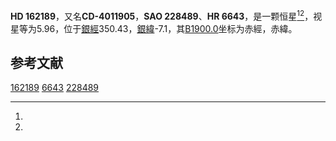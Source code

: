 {{Starbox begin
| name = HD 162189
}}
{{Starbox observe
| epoch = [[J2000.0|J2000.0]]
| constell = {{星座名待查}}<ref name=SIMBAD>{{cite web
 | url=http://simbad.u-strasbg.fr/simbad/sim-id?Ident=HR+6643
 | title=Pulsating variable Star
 | publisher=Centre de Données astronomiques de Strasbourg
 | work=SIMBAD
 | accessdate=2012-07-13
 | archive-date=2016-03-16
 | archive-url=https://web.archive.org/web/20160316172834/http://simbad.u-strasbg.fr/simbad/sim-id?Ident=HR+6643
 | dead-url=no
 }}</ref><ref name=DATA>{{cite web
 | url=http://vizier.u-strasbg.fr/viz-bin/VizieR-5?-out.add=.&-source=5050&-corr=PK=HR&-out.max=9999&HR=6643
 | title=VizieR Detailed Page
 | accessdate=2012-07-13
 | archive-date=2016-03-05
 | archive-url=https://web.archive.org/web/20160305075524/http://vizier.u-strasbg.fr/viz-bin/VizieR-5?-out.add=.&-source=5050&-corr=PK=HR&-out.max=9999&HR=6643
 | dead-url=no
 }}</ref>
| 星官 = 
| ra = {{RA|17|51|32.8}}<ref name=SIMBAD /><ref name=DATA />
| dec = {{DEC|-40|46|21}}<ref name=SIMBAD /><ref name=DATA />
| appmag_v = 5.96<ref name=SIMBAD /><ref name=DATA />
}}
{{Starbox character
| class = M2III<ref name=SIMBAD /><ref name=DATA />
| b-v = 1.59<ref name=SIMBAD /><ref name=DATA />
| u-b = 1.83<ref name=SIMBAD /><ref name=DATA />
| r-i = 0.95E<ref name=SIMBAD /><ref name=DATA />
| variable = 
}}
{{Starbox astrometry
| radial_v = 1.83
| prop_mo_ra = -85
| parallax = 
| p_error = 
}}
{{Starbox catalog
| names =CD-4011905，[[SAO星表|SAO]] 228489，[[HD星表|HD]] 162189，[[HR星表|HR]] 6643}}
{{Starbox reference |Simbad=HR+6643}}
{{Starbox end}}

'''HD 162189'''，又名'''CD-4011905'''，'''SAO 228489'''、'''HR 6643'''，是一颗恒星<ref name=SIMBAD /><ref name=DATA />，视星等为5.96，位于[[銀道座標系|銀經]]350.43，[[銀道座標系|銀緯]]-7.1，其[[B1900.0|B1900.0]]坐标为赤經{{RA|17|44|30.6}}，赤緯{{DEC|-40|-7.1|31}}。

== 参考文献 ==
{{reflist}}

{{star-stub}}

[[Category:HD和HDE天體|162189]]
[[Category:HR天體|6643]]
[[Category:SAO天體|228489]]